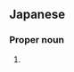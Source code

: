 ==Japanese==
{{ja-kanjitab|ゆき|まさ}}

===Proper noun===
{{ja-pos|ゆきまさ|proper}}

# {{given name|male|lang=ja|sort=ゆきまさ}}